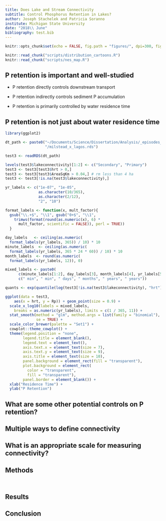 ```yaml
---
title: Does Lake and Stream Connectivity
subtitle: Control Phosphorus Retention in Lakes?
author: Joseph Stachelek and Patricia Soranno
institute: Michigan State University
date: "2018\\ June"
bibliography: test.bib
---
```


```r
knitr::opts_chunk$set(echo = FALSE, fig.path = "figures/", dpi=300, fig.height=3, fig.width=3)
```

```r
knitr::read_chunk("scripts/distribution_cartoons.R")
knitr::read_chunk("scripts/nes_map.R")
```

## P retention is important and well-studied

\vspace{-3em}
\begincols[t]

\hfill\column{0.42\textwidth}

\begin{figure}
\includegraphics[width=4cm]{figures/incrementalcumulative.png}
\end{figure}

\hfill\column{0.54\textwidth}

* P retention directly controls downstream transport \cite{alexander_estimating_2002}

\vspace{1em}

* P retention indirectly controls sediment P accumulation

\vspace{1em}

* P retention is primarily controlled by water residence time \cite{vollenweiderInputoutputModels1975} 

\stopcols

## P retention is not just about water residence time

\vspace{-2em}

\begincols

\hfill\column{0.48\textwidth}

\begin{figure}
\includegraphics[width=7cm]{figures/conceptual_p-cycle_pt1.png}
\end{figure}

\hfill\column{0.52\textwidth}

```r
library(ggplot2)

dt_path <- paste0("~/Documents/Science/Dissertation/Analysis/_episodes_rmd/misc", 
                  "/milstead_x_lagos.rds")

test3 <- readRDS(dt_path)

levels(test3$lakeconnectivity)[1:2] <- c("Secondary", "Primary")
test3 <- test3[test3$hrt > 0,] 
test3 <- test3[test3$AreaSqKm > 0.04,] # rm less than 4 ha
test3 <- test3[!is.na(test3$lakeconnectivity),]

yr_labels <- c("1e-07", "1e-05", 
               as.character(10/365), 
               as.character(2/12),
               "2", "10")

format_labels <- function(x, mult_factor){
  gsub("\\.+$", "\\1", gsub("0+$", "\\1",
    trimws(format(round(as.numeric(x), 6) * 
      mult_factor, scientific = FALSE)), perl = TRUE))
  }

day_labels   <- ceiling(as.numeric(
  format_labels(yr_labels, 365)) / 10) * 10
minute_labels  <- ceiling(as.numeric(
  format_labels(yr_labels, 365 * 24 * 60)) / 10) * 10
month_labels  <- round(as.numeric(
  format_labels(yr_labels, 12)), 0)

mixed_labels <- paste0(
      c(minute_labels[1:2], day_labels[3], month_labels[4], yr_labels[5:6]), 
      c(" min", " min", " days", " months", " years", " years"))

quants <- exp(quantile(log(test3[!is.na(test3$lakeconnectivity), "hrt"])))

ggplot(data = test3, 
    aes(x = hrt, y = Rp)) + geom_point(size = 0.9) +
  scale_x_log10(labels = mixed_labels, 
    breaks = as.numeric(yr_labels), limits = c(1 / 365, 11)) +
  stat_smooth(method = "glm", method.args = list(family = "binomial"), 
              se = TRUE) +
  scale_color_brewer(palette = "Set1") +
  cowplot::theme_cowplot() + 
  theme(legend.position = "none", 
        legend.title = element_blank(), 
        legend.text = element_text(),
        axis.text.x = element_text(size = 7),
        axis.text.y = element_text(size = 9), 
        axis.title = element_text(size = 10), 
        panel.background = element_rect(fill = "transparent"), 
        plot.background = element_rect(
          color = "transparent", 
          fill = "transparent"), 
        panel.border = element_blank()) +
  xlab("Residence Time") +
  ylab("P Retention")
```

\stopcols

## What are some other potential controls on P retention?

\includegraphics[width=0.8\textwidth]{figures/conceptual_p-cycle.png}

## Multiple ways to define connectivity

\includegraphics[width=0.9\textwidth]{figures/conny_metric_key1.png}
\includegraphics[width=0.9\textwidth]{figures/conny_metric_key2.png}

## What is an appropriate scale for measuring connectivity?

\includegraphics[width=0.6\textwidth]{figures/iws_nws.pdf}

## {.plain}

\plain {Does connectivity of lakes and their watersheds influence lake phosphorus retention?}{What is the relative importance of \alert{different connectivity types} in determining lake P retention and \alert{what spatial extents are most important} for connectivity and P retention?}

## Methods

\vspace{-1em}

\begincols

\hfill\column{0.5\textwidth}

```r

```

\hfill\column{0.5\textwidth}

```r

```

\stopcols

## Results

\vspace{-1em}

\includegraphics[width=0.75\textwidth]{figures/06_k-1.pdf}

## Conclusion

\includegraphics[width=0.8\textwidth]{figures/conceptual_p-cycle.png}

\begin{textblock}{0.5}(10,10)
  Test
 \end{textblock}

<!-- * Watershed controls on P delivery to lakes -->

<!-- * WS:LA ratio -->

<!-- ## Fonts and spacing -->

<!-- The document uses the \alert{Google Crosscore} family -->

<!-- Main body -->
<!-- : Tinos or Arimo -->

<!-- Maths -->
<!-- : $\text{Tinos}$ -->

<!-- Code -->
<!-- : `Cousine` -->

<!-- The linespread value has been increased to about $1.3$ -->

<!-- ## Serif font theme -->

<!-- The default font theme is sans serif. You can change the `template/pl.tex` first line to: -->

<!-- ~~~ latex -->
<!-- @@ -1,4 +1,4 @@ -->
<!-- -\documentclass[11pt, compress, aspectratio=1610]{beamer} -->
<!-- +\documentclass[11pt, compress, aspectratio=1610, serif]{beamer} -->

<!-- \usetheme{pl} -->
<!-- ~~~ -->

<!-- ## Colors -->

<!-- The structure elements are in green, inline code is in `blue`, and alerted text -->
<!-- in \alert{orange}. -->

<!-- The background is off-white: it will *look* like it's white, but with less -->
<!-- eyestrain. -->

<!-- The foreground is not-quite-black either. -->

<!-- ## Tables -->

<!-- | PID   | COMMAND        | %CPU | TIME     | #TH | -->
<!-- |:------|:---------------|-----:|:---------|:---:| -->
<!-- | 25645 | `top`          | 16.3 | 00:02.03 | 1/1 | -->
<!-- | 25642 | `bash`         |  0.0 | 00:00.01 |  1  | -->
<!-- | 25641 | `login`        |  0.0 | 00:00.02 |  2  | -->
<!-- | 25634 | `mdworker`     |  0.0 | 00:00.07 |  3  | -->
<!-- | 25624 | `mdworker`     |  0.0 | 00:00.14 |  4  | -->
<!-- | 25591 | `mdworker`     |  0.0 | 00:00.14 |  3  | -->
<!-- | 25571 | `com.apple.iC` |  0.0 | 00:00.31 |  5  | -->
<!-- | 25414 | `installd`     |  0.0 | 00:00.52 |  2  | -->
<!-- | 25366 | `com.apple.We` |  0.0 | 00:00.07 |  4  | -->

<!-- ## PGF Plots -->

<!-- \centering -->
<!-- \begin{tikzpicture} -->
<!--   \begin{axis}[width=0.8\textwidth,height=0.6\textheight,grid=major,xlabel=$x$,ylabel=$f(x)$] -->
<!--   \addplot {-x^5 - 242}; -->
<!--   \addlegendentry{model} -->
<!--   \addplot coordinates { (-4.77778,2027.60977) (-3.55556,347.84069) (-2.33333,22.58953) (-1.11111,-493.50066) (0.11111,46.66082) (1.33333,-205.56286) (2.55556,-341.40638) (3.77778,-1169.24780) (5.00000,-3269.56775) }; -->
<!--   \addlegendentry{estimate} -->
<!--   \end{axis} -->
<!-- \end{tikzpicture} -->

<!-- ## Maths -->

<!-- The Input family of fonts has some support for Greek and mathematical symbols: -->

<!-- $$ -->
<!-- \frac{1}{N}\frac{\text{d}}{\text{d}t}N = N\left(r-\alert{\alpha N}\right) -->
<!-- $$ -->

<!-- You can use `\alert` within math blocks. -->

<!-- ## Code highlighting -->

<!-- There is a customized color scheme for code highlighting. -->

<!-- ~~~ julia -->
<!-- α = 2.0 -->
<!-- b, c = "abc", 'c' -->
<!-- # This code does nothing (useful) -->
<!-- for i in 1:10 -->
<!--   rand() -->
<!--   @elapsed println("i:\t$i") -->
<!-- end -->
<!-- ~~~ -->

<!-- We can also use \alert{unicode characters}. -->

<!-- ## Background image -->

<!-- The background image is generated from the `makebackground.jl` file. It's the -->
<!-- k-nearest neighbour graph of a series of random points. -->

<!-- The file is `background.png` -- it can be replaced by any file \alert{as long -->
<!-- as} the replacement file is in the 16:10 format (for example, a 1600 $\times$ -->
<!-- 1000 image). -->

<!-- # Specific commands -->

<!-- ## Cropped images -->

<!-- \begincols -->
<!-- \column{0.68\textwidth} -->

<!-- The `roundpicture` command will display a picture, resized to fit into a circle: -->

<!-- ~~~ latex -->
<!-- \roundpicture{images/nb.png}{Optional text} -->
<!-- ~~~ -->

<!-- Note that the image \alert{must} be a square. -->

<!-- \hfill\column{0.28\textwidth} -->

<!-- \roundpicture{images/nb.png}{} -->

<!-- \stopcols -->
